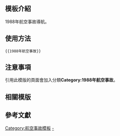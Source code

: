 <includeonly><!-- 在這裡加入模板的保護標識 --></includeonly><noinclude>{{Documentation subpage}}</noinclude>
<!-- 在本行下編輯模板說明 -->

== 模板介紹 ==

1988年航空事故導航。

==使用方法==

<pre>{{1988年航空事故}}</pre>

== 注意事項 ==

引用此模版的頁面會加入分類'''Category:1988年航空事故'''。

== 相關模版 ==

{{歷年航空事故模板}}

== 參考文獻 ==

<includeonly>
<!-- 本行下加入模板的分類 -->
[[Category:航空事故模板]]
[[Category:1988年航空事故|-]]
</includeonly>